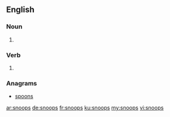 ==English==

===Noun===
{{head|en|plural}}

# {{plural of|snoop|lang=en}}

===Verb===
{{head|en|verb form}}

# {{en-third-person singular of|snoop}}

===Anagrams===
* [[spoons#English|spoons]]

[[ar:snoops]]
[[de:snoops]]
[[fr:snoops]]
[[ku:snoops]]
[[my:snoops]]
[[vi:snoops]]